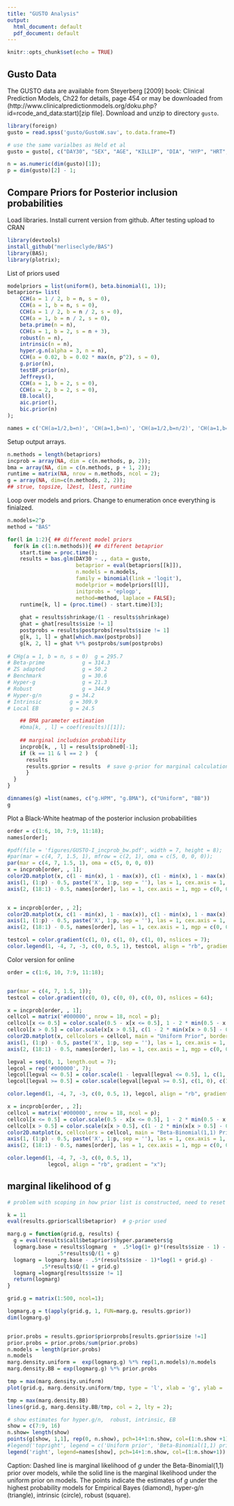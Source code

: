```yaml
---
title: "GUSTO Analysis"
output:
  html_document: default
  pdf_document: default
---
```


```r
knitr::opts_chunk$set(echo = TRUE)
```

## Gusto Data

The GUSTO data are available from Steyerberg [2009] book: Clinical Prediction Models, Ch22 for details, page 454 or may be downloaded from  (http://www.clinicalpredictionmodels.org/doku.php?id=rcode_and_data:start)[zip file].  Download and unzip to directory `gusto`.

```r
library(foreign)
gusto = read.spss('gusto/GustoW.sav', to.data.frame=T)

# use the same varialbes as Held et al
gusto = gusto[, c("DAY30", "SEX", "AGE", "KILLIP", "DIA", "HYP", "HRT", "ANT", "PMI", "HEI", "WEI", "HTN", "SMK", "LIP","PAN","FAM","STE","TTR")];

n = as.numeric(dim(gusto)[1]); 
p = dim(gusto)[2] - 1;
```

## Compare Priors for Posterior inclusion probabilities

Load libraries.  Install current version from github.  After testing upload to CRAN

```r
library(devtools)
install_github("merliseclyde/BAS")
library(BAS);
library(plotrix);
```


List of priors used
```r
modelpriors = list(uniform(), beta.binomial(1, 1)); 
betapriors= list(
	CCH(a = 1 / 2, b = n, s = 0), 
	CCH(a = 1, b = n, s = 0), 
	CCH(a = 1 / 2, b = n / 2, s = 0), 
	CCH(a = 1, b = n / 2, s = 0), 
	beta.prime(n = n), 
	CCH(a = 1, b = 2, s = n + 3),
	robust(n = n), 
	intrinsic(n = n), 
	hyper.g.n(alpha = 3, n = n), 
	CCH(a = 0.02, b = 0.02 * max(n, p^2), s = 0),
	g.prior(n), 
	testBF.prior(n),
	Jeffreys(), 
	CCH(a = 1, b = 2, s = 0), 
	CCH(a = 2, b = 2, s = 0), 
	EB.local(), 
	aic.prior(), 
	bic.prior(n)
);

names = c('CH(a=1/2,b=n)', 'CH(a=1,b=n)', 'CH(a=1/2,b=n/2)', 'CH(a=1,b=n/2)', 'Beta-prime', 'ZS adpated', 'Robust', 'Intrinsic', 'Hyper-g/n', 'Benchmark', 'DBF, g=n', 'TBF, g=n', 'Jeffreys', 'Hyper-g', 'Uniform', 'Local EB', 'AIC', 'BIC');
```

Setup output arrays.
```r
n.methods = length(betapriors)
incprob = array(NA, dim = c(n.methods, p, 2));
bma = array(NA, dim = c(n.methods, p + 1, 2));
runtime = matrix(NA, nrow = n.methods, ncol = 2); 
g = array(NA, dim=c(n.methods, 2, 2)); 
## strue, topsize, l2est, l1est, runtime
```

Loop over models and priors.  Change to enumeration once everything is finialzed.

```r
n.models=2^p
method = "BAS"

for(l in 1:2){ ## different model priors
  for(k in c(1:n.methods)){ ## different betaprior
    start.time = proc.time();
    results = bas.glm(DAY30 ~ ., data = gusto, 
                      betaprior = eval(betapriors[[k]]), 
                      n.models = n.models, 
                      family = binomial(link = 'logit'), 
                      modelprior = modelpriors[[l]], 
                      initprobs = 'eplogp',
                      method=method, laplace = FALSE);
    runtime[k, l] = (proc.time() - start.time)[3];
    
    ghat = results$shrinkage/(1 - results$shrinkage)
    ghat = ghat[results$size != 1]
    postprobs = results$postprobs[results$size != 1]
    g[k, 1, l] = ghat[which.max(postprobs)]
    g[k, 2, l] = ghat %*% postprobs/sum(postprobs)
    
# CHg(a = 1, b = n, s = 0)	g = 295.7
# Beta-prime			g = 314.3
# ZS adapted			g = 50.2
# Benchmark 			g = 30.6
# Hyper-g				g = 21.3
# Robust				g = 344.9
# Hyper-g/n			g = 34.2
# Intrinsic			g = 309.9
# Local EB			g = 24.5 

    ## BMA parameter estimation    
    #bma[k, , l] = coef(results)[[1]];
    
    ## marginal includsion probability
    incprob[k, , l] = results$probne0[-1];
    if (k == 11 & l == 2 )  {
      results
      results.gprior = results  # save g-prior for marginal calculation
      }
  }
} 

```


```r
dimnames(g) =list(names, c("g.HPM", "g.BMA"), c("Uniform", "BB"))
g
```

Plot a  Black-White heatmap of the  posterior inclusion probabilities
```r
order = c(1:6, 10, 7:9, 11:18);
names[order];

#pdf(file = 'figures/GUSTO-I_incprob_bw.pdf', width = 7, height = 8);
#par(mar = c(4, 7, 1.5, 1), mfrow = c(2, 1), oma = c(5, 0, 0, 0));
par(mar = c(4, 7, 1.5, 1), oma = c(5, 0, 0, 0))
x = incprob[order, , 1];
color2D.matplot(x, c(1 - min(x), 1 - max(x)), c(1 - min(x), 1 - max(x)), c(1 - min(x), 1 - max(x)), main = "Uniform Prior", border = NA, axes = FALSE, xlab = '', ylab = '');
axis(1, (1:p) - 0.5, paste('X', 1:p, sep = ''), las = 1, cex.axis = 1, mgp = c(0, 0.3, 0), tck = 0);
axis(2, (18:1) - 0.5, names[order], las = 1, cex.axis = 1, mgp = c(0, 0.3, 0), tck = 0);


x = incprob[order, , 2];
color2D.matplot(x, c(1 - min(x), 1 - max(x)), c(1 - min(x), 1 - max(x)), c(1 - min(x), 1 - max(x)), main = "Beta-Binomial(1,1) Prior", border = NA, axes = FALSE, xlab = '', ylab = '');
axis(1, (1:p) - 0.5, paste('X', 1:p, sep = ''), las = 1, cex.axis = 1, mgp = c(0, 0.3, 0), tck = 0);
axis(2, (18:1) - 0.5, names[order], las = 1, cex.axis = 1, mgp = c(0, 0.3, 0), tck = 0);

testcol = color.gradient(c(1, 0), c(1, 0), c(1, 0), nslices = 7);
color.legend(1, -4, 7, -3, c(0, 0.5, 1), testcol, align = "rb", gradient = "x");


```

Color version for online

```r

order = c(1:6, 10, 7:9, 11:18);


par(mar = c(4, 7, 1.5, 1));
testcol = color.gradient(c(0, 0), c(0, 0), c(0, 0), nslices = 64);

x = incprob[order, , 1];
cellcol = matrix('#000000', nrow = 18, ncol = p);
cellcol[x <= 0.5] = color.scale(0.5 - x[x <= 0.5], 1 - 2 * min(0.5 - x[x <= 0.5]), c(1, 0 + 2 * min(x)), c(1, 0 + 2 * min(x)));
cellcol[x > 0.5] = color.scale(x[x > 0.5], c(1 - 2 * min(x[x > 0.5] - 0.5), 2 - 2 * max(x)), c(1 - 2 * min(x[x > 0.5] - 0.5), 2 - 2 * max(x)), 1 - 2 * min(x[x > 0.5] - 0.5));
color2D.matplot(x, cellcolors = cellcol, main = "Uniform Prior", border = 'grey', axes = FALSE, xlab = '', ylab = '');
axis(1, (1:p) - 0.5, paste('X', 1:p, sep = ''), las = 1, cex.axis = 1, mgp = c(0, 0.3, 0), tck = 0);
axis(2, (18:1) - 0.5, names[order], las = 1, cex.axis = 1, mgp = c(0, 0.3, 0), tck = 0);

legval = seq(0, 1, length.out = 7);
legcol = rep('#000000', 7);
legcol[legval <= 0.5] = color.scale(1 - legval[legval <= 0.5], 1, c(1, 0), c(1, 0)); 
legcol[legval >= 0.5] = color.scale(legval[legval >= 0.5], c(1, 0), c(1, 0), 1);

color.legend(1, -4, 7, -3, c(0, 0.5, 1), legcol, align = "rb", gradient = "x");

x = incprob[order, , 2];
cellcol = matrix('#000000', nrow = 18, ncol = p);
cellcol[x <= 0.5] = color.scale(0.5 - x[x <= 0.5], 1 - 2 * min(0.5 - x[x <= 0.5]), c(1, 0 + 2 * min(x)), c(1, 0 + 2 * min(x)));
cellcol[x > 0.5] = color.scale(x[x > 0.5], c(1 - 2 * min(x[x > 0.5] - 0.5), 2 - 2 * max(x)), c(1 - 2 * min(x[x > 0.5] - 0.5), 2 - 2 * max(x)), 1 - 2 * min(x[x > 0.5] - 0.5));
color2D.matplot(x, cellcolors = cellcol, main = "Beta-Binomial(1,1) Prior", border = 'grey', axes = FALSE, xlab = '', ylab = '');
axis(1, (1:p) - 0.5, paste('X', 1:p, sep = ''), las = 1, cex.axis = 1, mgp = c(0, 0.3, 0), tck = 0);
axis(2, (18:1) - 0.5, names[order], las = 1, cex.axis = 1, mgp = c(0, 0.3, 0), tck = 0);

color.legend(1, -4, 7, -3, c(0, 0.5, 1), 
             legcol, align = "rb", gradient = "x");
```
## marginal likelihood of g

```r
# problem with scoping in how prior list is constructed, need to reset k for the prior to evaluate correctly!

k = 11
eval(results.gprior$call$betaprior)  # g-prior used

marg.g = function(grid.g, results) {
  g = eval(results$call$betaprior)$hyper.parameters$g
  logmarg.base = results$logmarg  +  .5*log(1+ g)*(results$size - 1) -
                .5*results$Q/(1 + g)
  logmarg = logmarg.base - .5*(results$size - 1)*log(1 + grid.g) -
           .5*results$Q/(1 + grid.g)
  logmarg =logmarg[results$size != 1]
  return(logmarg)       
}

grid.g = matrix(1:500, ncol=1);

logmarg.g = t(apply(grid.g, 1, FUN=marg.g, results.gprior))
dim(logmarg.g)


prior.probs = results.gprior$priorprobs[results.gprior$size !=1]
prior.probs = prior.probs/sum(prior.probs)
n.models = length(prior.probs) 
n.models
marg.density.uniform =  exp(logmarg.g) %*% rep(1,n.models)/n.models 
marg.density.BB = exp(logmarg.g) %*% prior.probs

```

```r

tmp = max(marg.density.uniform)
plot(grid.g, marg.density.uniform/tmp, type = 'l', xlab = 'g', ylab = 'L(g)');

tmp = max(marg.density.BB)
lines(grid.g, marg.density.BB/tmp, col = 2, lty = 2);

# show estimates for hyper.g/n,  robust, intrinsic, EB
show = c(7:9, 16)
n.show= length(show)
points(g[show, 1,1], rep(0, n.show), pch=14+1:n.show, col=(1:n.show +1))
#legend('topright', legend = c('Uniform prior', 'Beta-Binomial(1,1) prior'), lty = 2:1, col = 2:1)
legend('right', legend=names[show], pch=14+1:n.show, col=(1:n.show+1))

```

Caption:  Dashed line is marginal likelihood of $g$ under the Beta-Binomial(1,1) prior over models, while the solid line is the marginal likelihood under the uniform prior on models.  The points indicate the estimates of $g$ under the highest probability models for  Empirical Bayes (diamond), hyper-g/n  (triangle), intrinsic (circle), robust (square).


